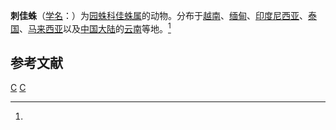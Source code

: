 {{Speciesbox
| taxon = Gea spinipes
| binomial_authority = (C.L.Koch, 1843)<ref name='id13658'>{{cite web| url =http://www.bioinfo.cn/db05/BjdwSpecies.php?action=view&id=13658| title =刺佳蛛| work =《中国动物物种编目数据库》| publisher =中国科学院微生物研究所| author =中国科学院动物研究所| accessdate =2009-04-28| deadurl =yes| archiveurl =https://web.archive.org/web/20160305031743/http://www.bioinfo.cn/db05/BjdwSpecies.php?action=view&id=13658| archivedate =2016-03-05}}</ref>
}}

'''刺佳蛛'''（[[学名|学名]]：{{lang|la|''Gea spinipes''}}）为[[园蛛科|园蛛科]][[佳蛛属|佳蛛属]]的动物。分布于[[越南|越南]]、[[缅甸|缅甸]]、[[印度尼西亚|印度尼西亚]]、[[泰国|泰国]]、[[马来西亚|马来西亚]]以及[[中国大陆|中国大陆]]的[[云南|云南]]等地。<ref name='id13658'/>

== 参考文献 ==
{{reflist}}

{{蜘蛛小作品}}

{{taxonbar}}
[[Category:_1843年描述的动物|C]]
[[Category:佳蛛属|C]]